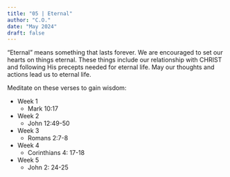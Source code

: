 ```yaml
---
title: "05 | Eternal"
author: "C.O."
date: "May 2024"
draft: false
---
```


"Eternal" means something that lasts forever. We are encouraged to set our hearts on things eternal. These things include our relationship with CHRIST and following His precepts needed for eternal life. May our thoughts and actions lead us to eternal life.

Meditate on these verses to gain wisdom:

-   Week 1
    -   Mark 10:17
-   Week 2
    -   John 12:49-50
-   Week 3
    -   Romans 2:7-8
-   Week 4
    -   Corinthians 4: 17-18
-   Week 5
    -   John 2: 24-25